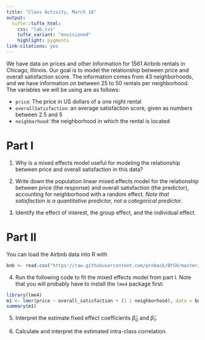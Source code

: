```yaml
---
title: "Class Activity, March 16"
output: 
  tufte::tufte_html:
    css: "lab.css"
    tufte_variant: "envisioned"
    highlight: pygments
link-citations: yes
---
```


We have data on prices and other information for 1561 Airbnb rentals in Chicago, Illinois. Our goal is to model the relationship between price and overall satisfaction score. The information comes from 43 neighborhoods, and we have information on between 25 to 50 rentals per neighborhood. The variables we will be using are as follows:

* `price`: The price in US dollars of a one night rental
* `overallSatisfaction`: an average satisfaction score, given as numbers between 2.5 and 5
* `neighborhood`: the neighborhood in which the rental is located

# Part I

1. Why is a mixed effects model useful for modeling the relationship between price and overall satisfaction in this data?

2. Write down the population linear mixed effects model for the relationship between price (the response) and overall satisfaction (the predictor), accounting for neighborhood with a random effect. *Note that satisfaction is a quantitative predictor, not a categorical predictor*.

3. Identify the effect of interest, the group effect, and the individual effect.

# Part II

You can load the Airbnb data into R with 

```r
bnb <- read.csv("https://raw.githubusercontent.com/proback/BYSH/master/data/airbnb.csv")
```

4. Run the following code to fit the mixed effects model from part I. Note that you will probably have to install the `lme4` package first:

```r
library(lme4)
m1 <- lmer(price ~ overall_satisfaction + (1 | neighborhood), data = bnb)
summary(m1)
```

5. Interpret the estimate fixed effect coefficients $\widehat{\beta}_0$ and $\widehat{\beta}_1$.

6. Calculate and interpret the estimated intra-class correlation.